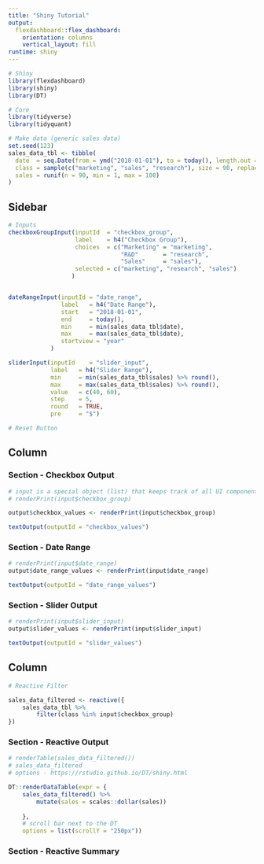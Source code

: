 ```yaml
---
title: "Shiny Tutorial"
output: 
  flexdashboard::flex_dashboard:
    orientation: columns
    vertical_layout: fill
runtime: shiny
---
```


```r
# Shiny
library(flexdashboard)
library(shiny)
library(DT)

# Core
library(tidyverse)
library(tidyquant)

```
 
```r
# Make data (generic sales data)
set.seed(123)
sales_data_tbl <- tibble(
  date  = seq.Date(from = ymd("2018-01-01"), to = today(), length.out = 90),
  class = sample(c("marketing", "sales", "research"), size = 90, replace = TRUE),
  sales = runif(n = 90, min = 1, max = 100)
)
```




Sidebar {.sidebar} 
------------------------

```r
# Inputs
checkboxGroupInput(inputId  = "checkbox_group", 
                   label    = h4("Checkbox Group"), 
                   choices  = c("Marketing" = "marketing", 
                                "R&D"       = "research", 
                                "Sales"     = "sales"), 
                   selected = c("marketing", "research", "sales")
                  )


dateRangeInput(inputId = "date_range", 
               label   = h4("Date Range"), 
               start   = "2018-01-01", 
               end     = today(),
               min     = min(sales_data_tbl$date),
               max     = max(sales_data_tbl$date), 
               startview = "year"
            )

sliderInput(inputId    = "slider_input", 
            label   = h4("Slider Range"), 
            min     = min(sales_data_tbl$sales) %>% round(),
            max     = max(sales_data_tbl$sales) %>% round(),
            value   = c(40, 60), 
            step    = 5, 
            round   = TRUE,
            pre     = "$")


```


```r
# Reset Button

```



Column {data-width=500}
-----------------------

### Section - Checkbox Output

```r

# input is a special object (list) that keeps track of all UI components
# renderPrint(input$checkbox_group)

output$checkbox_values <- renderPrint(input$checkbox_group)

textOutput(outputId = "checkbox_values")

```

### Section - Date Range

```r

# renderPrint(input$date_range)
output$date_range_values <- renderPrint(input$date_range)

textOutput(outputId = "date_range_values") 

```
 
### Section - Slider Output

```r

# renderPrint(input$slider_input)
output$slider_values <- renderPrint(input$slider_input)

textOutput(outputId = "slider_values") 
```


Column {data-width=750}
-----------------------

```r
# Reactive Filter

sales_data_filtered <- reactive({
    sales_data_tbl %>% 
        filter(class %in% input$checkbox_group)
})
```


### Section - Reactive Output

```r

# renderTable(sales_data_filtered())
# sales_data_filtered
# options - https://rstudio.github.io/DT/shiny.html

DT::renderDataTable(expr = {
    sales_data_filtered() %>% 
        mutate(sales = scales::dollar(sales))
        
    }, 
    # scroll bar next to the DT
    options = list(scrollY = "250px"))

```


### Section - Reactive Summary

```r


```

